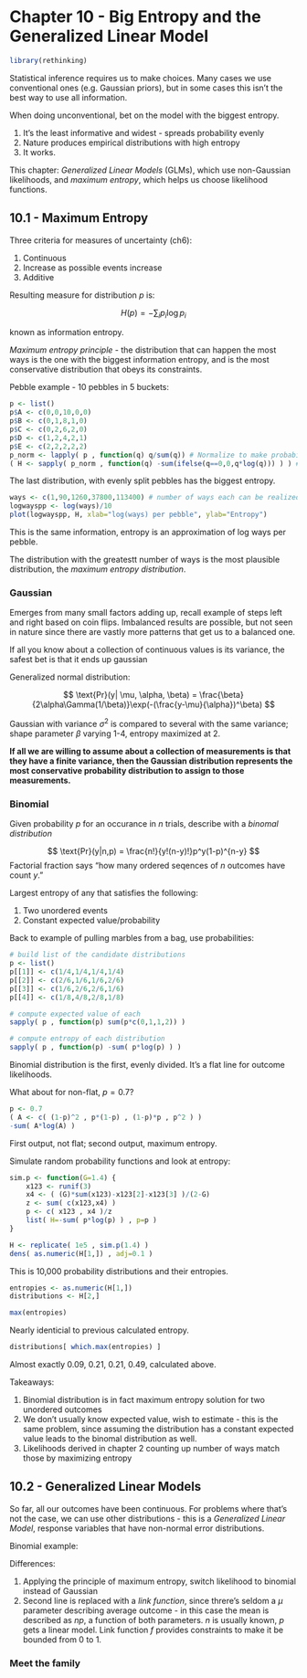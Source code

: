 # Chapter 10 - Big Entropy and the Generalized Linear Model
```r
library(rethinking)
```

Statistical inference requires us to make choices. Many cases we use conventional ones (e.g. Gaussian priors), but in some cases this isn't the best way to use all information.

When doing unconventional, bet on the model with the biggest entropy.

1. It's the least informative and widest - spreads probability evenly
2. Nature produces empirical distributions with high entropy
3. It works.

This chapter: _Generalized Linear Models_ (GLMs), which use non-Gaussian likelihoods, and _maximum entropy_, which helps us choose likelihood functions.

## 10.1 - Maximum Entropy

Three criteria for measures of uncertainty (ch6):

1. Continuous
2. Increase as possible events increase
3. Additive

Resulting measure for distribution $p$ is:

$$
H(p) = - \sum_i p_i \log p_i
$$

known as information entropy.

_Maximum entropy principle_ - the distribution that can happen the most ways is the one with the biggest information entropy, and is the most conservative distribution that obeys its constraints.

Pebble example - 10 pebbles in 5 buckets:

```r
p <- list()
p$A <- c(0,0,10,0,0)
p$B <- c(0,1,8,1,0)
p$C <- c(0,2,6,2,0)
p$D <- c(1,2,4,2,1)
p$E <- c(2,2,2,2,2)
p_norm <- lapply( p , function(q) q/sum(q)) # Normalize to make probability
( H <- sapply( p_norm , function(q) -sum(ifelse(q==0,0,q*log(q))) ) ) # compute entropy
```

The last distribution, with evenly split pebbles has the biggest entropy.

```r
ways <- c(1,90,1260,37800,113400) # number of ways each can be realized
logwayspp <- log(ways)/10
plot(logwayspp, H, xlab="log(ways) per pebble", ylab="Entropy")
```

This is the same information, entropy is an approximation of log ways per pebble.

The distribution with the greatestt number of ways is the most plausible distribution, the _maximum entropy distribution_.

### Gaussian

Emerges from many small factors adding up, recall example of steps left and right based on coin flips. Imbalanced results are possible, but not seen in nature since there are vastly more patterns that get us to a balanced one.

If all you know about a collection of continuous values is its variance, the safest bet is that it ends up gaussian

Generalized normal distribution:

$$
\text{Pr}(y| \mu, \alpha, \beta) = \frac{\beta}{2\alpha\Gamma(1/\beta)}\exp(-(\frac{y-\mu}{\alpha})^\beta)
$$

Gaussian with variance $\sigma^2$ is compared to several with the same variance; shape parameter $\beta$ varying 1-4, entropy maximized at 2.

**If all we are willing to assume about a collection of measurements is that they have a finite variance, then the Gaussian distribution represents the most conservative probability distribution to assign to those measurements.**

### Binomial

Given probability $p$ for an occurance in $n$ trials, describe with a _binomal distribution_

$$
\text{Pr}(y|n,p) = \frac{n!}{y!(n-y)!}p^y(1-p)^{n-y}
$$
Factorial fraction says "how many ordered seqences of $n$ outcomes have count $y$."

Largest entropy of any that satisfies the following:

1. Two unordered events
2. Constant expected value/probability

Back to example of pulling marbles from a bag, use probabilities:

```r
# build list of the candidate distributions
p <- list()
p[[1]] <- c(1/4,1/4,1/4,1/4)
p[[2]] <- c(2/6,1/6,1/6,2/6)
p[[3]] <- c(1/6,2/6,2/6,1/6)
p[[4]] <- c(1/8,4/8,2/8,1/8)

# compute expected value of each
sapply( p , function(p) sum(p*c(0,1,1,2)) )
```

```r
# compute entropy of each distribution
sapply( p , function(p) -sum( p*log(p) ) )
```

Binomial distribution is the first, evenly divided. It's a flat line for outcome likelihoods.

What about for non-flat, $p=0.7$?

```r
p <- 0.7
( A <- c( (1-p)^2 , p*(1-p) , (1-p)*p , p^2 ) )
-sum( A*log(A) )
```

First output, not flat; second output, maximum entropy.

Simulate random probability functions and look at entropy:

```r
sim.p <- function(G=1.4) {
    x123 <- runif(3)
    x4 <- ( (G)*sum(x123)-x123[2]-x123[3] )/(2-G)
    z <- sum( c(x123,x4) )
    p <- c( x123 , x4 )/z
    list( H=-sum( p*log(p) ) , p=p )
}

H <- replicate( 1e5 , sim.p(1.4) )
dens( as.numeric(H[1,]) , adj=0.1 )
```


This is 10,000 probability distributions and their entropies.

```r
entropies <- as.numeric(H[1,])
distributions <- H[2,]

max(entropies)
```

Nearly identicial to previous calculated entropy.

```r
distributions[ which.max(entropies) ]
```

Almost exactly 0.09, 0.21, 0.21, 0.49, calculated above.

Takeaways:

1. Binomial distribution is in fact maximum entropy solution for two unordered outcomes
2. We don't usually know expected value, wish to estimate - this is the same problem, since assuming the distribution has a constant expected value leads to the binomal distribution as well.
3. Likelihoods derived in chapter 2 counting up number of ways match those by maximizing entropy

## 10.2 - Generalized Linear Models

So far, all our outcomes have been continuous. For problems where that's not the case, we can use other distributions - this is a _Generalized Linear Model_, response variables that have non-normal error distributions.

Binomial example:

\begin{align*}
y_i &\sim \text{Binomial}(n,p_i)\\
f(p_i) = \alpha + \beta(x_i - \bar{x})
\end{align*}

Differences:

1. Applying the principle of maximum entropy, switch likelihood to binomial instead of Gaussian
2. Second line is replaced with a _link function_, since threre's seldom a $\mu$ parameter describing average outcome - in this case the mean is described as $np$, a function of both parameters. $n$ is usually known, $p$ gets a linear model. Link function $f$ provides constraints to make it be bounded from 0 to 1.

### Meet the family




